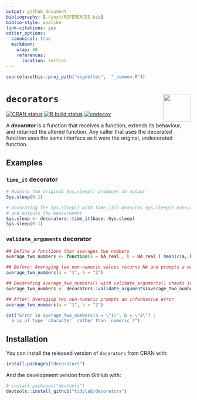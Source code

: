 ---
output: github_document
bibliography: [./inst/REFERENCES.bib]
biblio-style: apalike
link-citations: yes
editor_options: 
  canonical: true
  markdown: 
    wrap: 80
    references: 
      location: section
---

```{r, include = FALSE}
source(usethis::proj_path("vignettes",  "_common.R"))
```

# `decorators` <img src="https://raw.githubusercontent.com/tidylab/decorators/master/pkgdown/logo.png" align="right" style="float:right; height:75px"/>

<!-- badges: start -->

[![CRAN
status](https://www.r-pkg.org/badges/version/decorators)](https://CRAN.R-project.org/package=decorators)
[![R build
status](https://github.com/tidylab/decorators/workflows/R-CMD-check/badge.svg)](https://github.com/tidylab/decorators/actions)
[![codecov](https://codecov.io/gh/tidylab/decorators/branch/master/graph/badge.svg?token=aVUPn6uUnS)](https://codecov.io/gh/tidylab/decorators)

<!-- badges: end -->

A ***decorator*** is a function that receives a function, extends its behaviour,
and returned the altered function. Any caller that uses the decorated function
uses the same interface as it were the original, undecorated function.

## Examples

### `time_it` decorator

```{r, echo=TRUE}
# Running the original Sys.sleep() produces no output
Sys.sleep(0.1)

# Decorating the Sys.sleep() with time_it() measures Sys.sleep() execution time 
# and outputs the measurement   
Sys.sleep <- decorators::time_it(base::Sys.sleep)
Sys.sleep(0.1)
```

### `validate_arguments` decorator

```{r, echo=TRUE}
## Define a functions that averages two numbers
average_two_numbers <- function(a = NA_real_, b = NA_real_) mean(c(a, b))

## Before: Averaging two nun-numeric values returns NA and prompts a warning
average_two_numbers(a = "1", b = "2")
```

```{r, echo=TRUE, eval=FALSE}
## Decorating average_two_numbers() with validate_arguments() checks input types
average_two_numbers <- decorators::validate_arguments(average_two_numbers)

## After: Averaging two nun-numeric prompts an informative error
average_two_numbers(a = "1", b = "2")
```

```{r}
cat("Error in average_two_numbers(a = \"1\", b = \"2\") : 
  a is of type `character` rather than `numeric`!")
```

## Installation

You can install the released version of `decorators` from CRAN with:

``` r
install.packages("decorators")
```

And the development version from GitHub with:

``` r
# install.packages("devtools")
devtools::install_github("tidylab/decorators")
```
